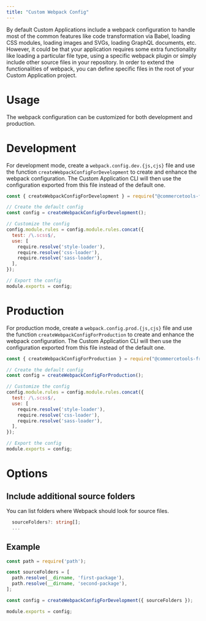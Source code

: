 ```yaml
---
title: "Custom Webpack Config"
---
```


By default Custom Applications include a webpack configuration to handle most of the common features like code transformation via Babel, loading CSS modules, loading images and SVGs, loading GraphQL documents, etc.
However, it could be that your application requires some extra functionality like loading a particular file type, using a specific webpack plugin or simply include other source files in your repository.
In order to extend the functionalities of webpack, you can define specific files in the root of your Custom Application project.

# Usage
The webpack configuration can be customized for both development and production.

# Development
For development mode, create a `webpack.config.dev.{js,cjs}` file and use the function `createWebpackConfigForDevelopment` to create and enhance the webpack configuration.
The Custom Application CLI will then use the configuration exported from this file instead of the default one.

```js title="webpack.config.dev.cjs"
const { createWebpackConfigForDevelopment } = require("@commercetools-frontend/mc-scripts/webpack");

// Create the default config
const config = createWebpackConfigForDevelopment();

// Customize the config
config.module.rules = config.module.rules.concat({
  test: /\.scss$/,
  use: [
    require.resolve('style-loader'),
    require.resolve('css-loader'),
    require.resolve('sass-loader'),
  ],
});

// Export the config
module.exports = config; 
```

# Production
For production mode, create a `webpack.config.prod.{js,cjs}` file and use the function `createWebpackConfigForProduction` to create and enhance the webpack configuration.
The Custom Application CLI will then use the configuration exported from this file instead of the default one.

```js title="webpack.config.prod.cjs"
const { createWebpackConfigForProduction } = require("@commercetools-frontend/mc-scripts/webpack");

// Create the default config
const config = createWebpackConfigForProduction();

// Customize the config
config.module.rules = config.module.rules.concat({
  test: /\.scss$/,
  use: [
    require.resolve('style-loader'),
    require.resolve('css-loader'),
    require.resolve('sass-loader'),
  ],
});

// Export the config
module.exports = config; 
```

# Options

## Include additional source folders
You can list folders where Webpack should look for source files.

```ts
  sourceFolders?: string[];
  ...
```

## Example
```js title="webpack.config.dev.cjs"
const path = require('path');

const sourceFolders = [
  path.resolve(__dirname, 'first-package'),
  path.resolve(__dirname, 'second-package'),
];

const config = createWebpackConfigForDevelopment({ sourceFolders });

module.exports = config; 
```
